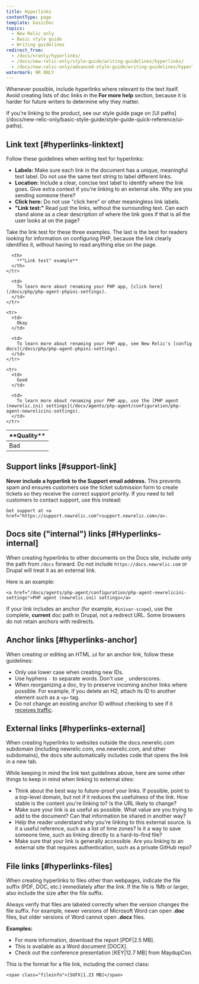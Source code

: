 ```yaml
---
title: Hyperlinks
contentType: page
template: basicDoc
topics:
  - New Relic only
  - Basic style guide
  - Writing guidelines
redirect_from:
  - /docs/nronly/hyperlinks/
  - /docs/new-relic-only/style-guide/writing-guidelines/hyperlinks/
  - /docs/new-relic-only/advanced-style-guide/writing-guidelines/hyperlinks/
watermark: NR ONLY
---
```


Whenever possible, include hyperlinks where relevant to the text itself. Avoid creating lists of doc links in the **For more help** section, because it is harder for future writers to determine why they matter.

<Callout variant="tip">
  If you're linking to the product, see our style guide page on [UI paths](/docs/new-relic-only/basic-style-guide/style-guide-quick-reference/ui-paths).
</Callout>

## Link text [#hyperlinks-linktext]

Follow these guidelines when writing text for hyperlinks:

* **Labels:** Make sure each link in the document has a unique, meaningful text label. Do not use the same text string to label different links.
* **Location:** Include a clear, concise text label to identify where the link goes. Give extra context if you're linking to an external site. Why are you sending someone there?
* **Click here:** Do not use "click here" or other meaningless link labels.
* **"Link test:"** Read just the links, without the surrounding text. Can each stand alone as a clear description of where the link goes if that is all the user looks at on the page?

Take the link test for these three examples. The last is the best for readers looking for information on configuring PHP, because the link clearly identifies it, without having to read anything else on the page.

<Table>
  <thead>
    <tr>
      <th width={100}>
        **Quality**
      </th>

      <th>
        **"Link test" example**
      </th>
    </tr>
  </thead>

  <tbody>
    <tr>
      <td>
        Bad
      </td>

      <td>
        To learn more about renaming your PHP app, [click here](/docs/php/php-agent-phpini-settings).
      </td>
    </tr>

    <tr>
      <td>
        Okay
      </td>

      <td>
        To learn more about renaming your PHP app, see New Relic's [config docs](/docs/php/php-agent-phpini-settings).
      </td>
    </tr>

    <tr>
      <td>
        Good
      </td>

      <td>
        To learn more about renaming your PHP app, use the [PHP agent (newrelic.ini) settings](/docs/agents/php-agent/configuration/php-agent-newrelicini-settings).
      </td>
    </tr>
  </tbody>
</Table>

## Support links [#support-link]

**Never include a hyperlink to the Support email address.** This prevents spam and ensures customers use the ticket submission form to create tickets so they receive the correct support priority. If you need to tell customers to contact support, use this instead:

```
Get support at <a href="https://support.newrelic.com">support.newrelic.com</a>.
```

## Docs site ("internal") links [#Hyperlinks-internal]

When creating hyperlinks to other documents on the Docs site, include only the path from `/docs` forward. Do not include `https://docs.newrelic.com` or Drupal will treat it as an external link.

Here is an example:

```
<a href="/docs/agents/php-agent/configuration/php-agent-newrelicini-settings">PHP agent (newrelic.ini) settings</a>
```

If your link includes an anchor (for example, `#inivar-scope`), use the complete, **current** doc path in Drupal, not a redirect URL. Some browsers do not retain anchors with redirects.

## Anchor links [#hyperlinks-anchor]

When creating or editing an HTML `id` for an anchor link, follow these guidelines:

* Only use lower case when creating new IDs.
* Use hyphens `-` to separate words. Don't use `_` underscores.
* When reorganizing a doc, try to preserve incoming anchor links where possible. For example, if you delete an H2, attach its ID to another element such as a `<p>` tag.
* Do not change an existing anchor ID without checking to see if it [receives traffic](https://insights.newrelic.com/accounts/727059/dashboards/142572).

## External links [#hyperlinks-external]

When creating hyperlinks to websites outside the docs.newrelic.com subdomain (including newrelic.com, one.newrelic.com, and other subdomains), the docs site automatically includes code that opens the link in a new tab.

While keeping in mind the link text guidelines above, here are some other things to keep in mind when linking to external sites:

* Think about the best way to future-proof your links. If possible, point to a top-level domain, but not if it reduces the usefulness of the link. How stable is the content you're linking to? Is the URL likely to change?
* Make sure your link is as useful as possible. What value are you trying to add to the document? Can that information be shared in another way?
* Help the reader understand why you're linking to this external source. Is it a useful reference, such as a list of time zones? Is it a way to save someone time, such as linking directly to a hard-to-find file?
* Make sure that your link is generally accessible. Are you linking to an external site that requires authentication, such as a private GitHub repo?

## File links [#hyperlinks-files]

When creating hyperlinks to files other than webpages, indicate the file suffix (PDF, DOC, etc.) immediately after the link. If the file is 1Mb or larger, also include the size after the file suffix.

Always verify that files are labeled correctly when the version changes the file suffix. For example, newer versions of Microsoft Word can open **.doc** files, but older versions of Word cannot open **.docx** files.

**Examples:**

* For more information, download the report \[PDF|2.5 MB].
* This is available as a Word document \[DOCX].
* Check out the conference presentation \[KEY|12.7 MB] from MaydupCon.

This is the format for a file link, including the correct class:

```
<span class="fileinfo">[SUFX|1.23 MB]</span>
```
